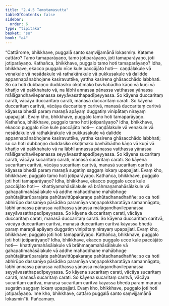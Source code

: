 ```yaml
---
title: "2.4.5 Tamotamasutta"
tableOfContents: false
sidebar:
  order: 6
type: "tipitaka"
basket: "su"
book: "a4"
---
```



<DynamicBreadcrumb />

<Division number="85" book="a4">

<Paragraph number="581" book="a4">
“Cattārome, bhikkhave, puggalā santo saṃvijjamānā lokasmiṃ. Katame cattāro? Tamo tamaparāyaṇo, tamo jotiparāyaṇo, joti tamaparāyaṇo, joti jotiparāyaṇo.
</Paragraph>

<Paragraph number="582" book="a4">
Kathañca, bhikkhave, puggalo tamo hoti tamaparāyaṇo? Idha, bhikkhave, ekacco puggalo nīce kule paccājāto hoti—  caṇḍālakule vā venakule vā nesādakule vā rathakārakule vā pukkusakule vā dalidde appannapānabhojane kasiravuttike, yattha kasirena ghāsacchādo labbhati. So ca hoti dubbaṇṇo duddasiko okoṭimako bavhābādho kāṇo vā kuṇī vā khañjo vā pakkhahato vā, na lābhī annassa pānassa vatthassa yānassa mālāgandhavilepanassa seyyāvasathapadīpeyyassa. So kāyena duccaritaṃ carati, vācāya duccaritaṃ carati, manasā duccaritaṃ carati. So kāyena duccaritaṃ caritvā, vācāya duccaritaṃ caritvā, manasā duccaritaṃ caritvā kāyassa bhedā paraṃ maraṇā apāyaṃ duggatiṃ vinipātaṃ nirayaṃ upapajjati. Evaṃ kho, bhikkhave, puggalo tamo hoti tamaparāyaṇo.
</Paragraph>

<Paragraph number="583" book="a4">
Kathañca, bhikkhave, puggalo tamo hoti jotiparāyaṇo? Idha, bhikkhave, ekacco puggalo nīce kule paccājāto hoti—  caṇḍālakule vā venakule vā nesādakule vā rathakārakule vā pukkusakule vā dalidde appannapānabhojane kasiravuttike, yattha kasirena ghāsacchādo labbhati; so ca hoti dubbaṇṇo duddasiko okoṭimako bavhābādho kāṇo vā kuṇī vā khañjo vā pakkhahato vā na lābhī annassa pānassa vatthassa yānassa mālāgandhavilepanassa seyyāvasathapadīpeyyassa. So kāyena sucaritaṃ carati, vācāya sucaritaṃ carati, manasā sucaritaṃ carati. So kāyena sucaritaṃ caritvā, vācāya sucaritaṃ caritvā, manasā sucaritaṃ caritvā kāyassa bhedā paraṃ maraṇā sugatiṃ saggaṃ lokaṃ upapajjati. Evaṃ kho, bhikkhave, puggalo tamo hoti jotiparāyaṇo.
</Paragraph>

<Paragraph number="584" book="a4">
Kathañca, bhikkhave, puggalo joti hoti tamaparāyaṇo? Idha, bhikkhave, ekacco puggalo ucce kule paccājāto hoti—  khattiyamahāsālakule vā brāhmaṇamahāsālakule vā gahapatimahāsālakule vā aḍḍhe mahaddhane mahābhoge pahūtajātarūparajate pahūtavittūpakaraṇe pahūtadhanadhaññe; so ca hoti abhirūpo dassanīyo pāsādiko paramāya vaṇṇapokkharatāya samannāgato, lābhī annassa pānassa vatthassa yānassa mālāgandhavilepanassa seyyāvasathapadīpeyyassa. So kāyena duccaritaṃ carati, vācāya duccaritaṃ carati, manasā duccaritaṃ carati. So kāyena duccaritaṃ caritvā, vācāya duccaritaṃ caritvā, manasā duccaritaṃ caritvā kāyassa bhedā paraṃ maraṇā apāyaṃ duggatiṃ vinipātaṃ nirayaṃ upapajjati. Evaṃ kho, bhikkhave, puggalo joti hoti tamaparāyaṇo.
</Paragraph>

<Paragraph number="585" book="a4">
Kathañca, bhikkhave, puggalo joti hoti jotiparāyaṇo? Idha, bhikkhave, ekacco puggalo ucce kule paccājāto hoti—  khattiyamahāsālakule vā brāhmaṇamahāsālakule vā gahapatimahāsālakule vā aḍḍhe mahaddhane mahābhoge pahūtajātarūparajate pahūtavittūpakaraṇe pahūtadhanadhaññe; so ca hoti abhirūpo dassanīyo pāsādiko paramāya vaṇṇapokkharatāya samannāgato, lābhī annassa pānassa vatthassa yānassa mālāgandhavilepanassa seyyāvasathapadīpeyyassa. So kāyena sucaritaṃ carati, vācāya sucaritaṃ carati, manasā sucaritaṃ carati. So kāyena sucaritaṃ caritvā, vācāya sucaritaṃ caritvā, manasā sucaritaṃ caritvā kāyassa bhedā paraṃ maraṇā sugatiṃ saggaṃ lokaṃ upapajjati. Evaṃ kho, bhikkhave, puggalo joti hoti jotiparāyaṇo. Ime kho, bhikkhave, cattāro puggalā santo saṃvijjamānā lokasmin”ti.

</Paragraph>
</Division>

<Paragraph number="586" type="center" book="a4">
Pañcamaṃ.
</Paragraph>